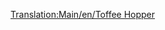 [[Translation:Main/en/Toffee Hopper]]{{en/-}}{{Template:Vagones/Es
|Imagen=[[File:en/Toffeehopper.png]]
|Nombre=Vagoneta de caramelos
|PrecioNormal=2.250 € (1.125 £)
|PesoNormal=20 / 50 t
|CapacidadNormal=30 t de caramelos
|PrecioMono="
|PesoMono=20 / 55 t
|CapacidadMono=35 t de caramelos
|PrecioMag="
|PesoMag=20 / 57 t
|CapacidadMag=37 t de caramelos
|Descripción=La '''vagoneta de caramelos''' es necesaria para transportar [[Main/es/Caramelos|caramelos]] desde la [[Main/es/cantera de caramelos|cantera de caramelos]] hasta la [[Main/es/fábrica de dulces|fábrica de dulces]] en el clima [[Main/en/Climas/Es#Fantasía|fantasía]]
}}